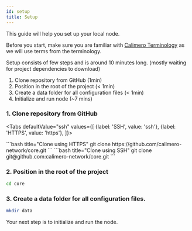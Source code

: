 ```yaml
---
id: setup
title: Setup
---
```


<!-- todo: verify if needed
Make sure you have Rust installed on your machine. If not, you can install
it by following the instructions on the
[Rust website](https://www.rust-lang.org/tools/install).

> **_NOTE:_** Use minimum rust version 1.80.0 -->

This guide will help you set up your local node.

Before you start, make sure you are familiar with
[Calimero Terminology](/learn/terminology) as we will use terms from the
terminology.

Setup consists of few steps and is around 10 minutes long. (mostly waiting for
project dependencies to download)

1. Clone repository from GitHub (1min)
2. Position in the root of the project (< 1min)
3. Create a data folder for all configuration files (< 1min)
4. Initialize and run node (~7 mins)

### 1. Clone repository from GitHub


<Tabs
    defaultValue="ssh"
    values={[
        {label: 'SSH', value: 'ssh'},
        {label: 'HTTPS', value: 'https'},
    ]}>

<TabItem value="https">
```bash title="Clone using HTTPS"
git clone https://github.com/calimero-network/core.git
```
</TabItem>
<TabItem value="ssh">
```bash title="Clone using SSH"
git clone git@github.com:calimero-network/core.git
```
</TabItem>
</Tabs>

### 2. Position in the root of the project

```bash title="Terminal"
cd core
```

### 3. Create a data folder for all configuration files.

```bash title="Terminal"
mkdir data
```

Your next step is to initialize and run the node.
